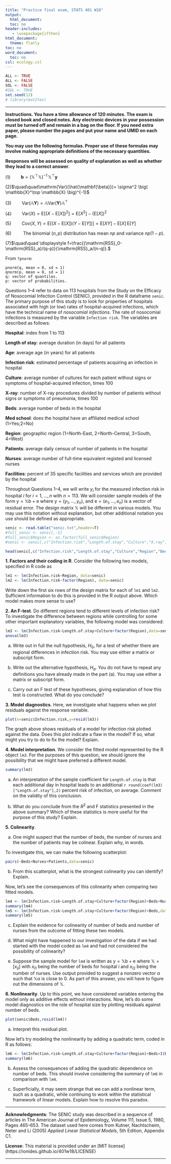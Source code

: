 ---
title: "Practice final exam, STATS 401 W18"
output:
  html_document:
  toc: no
header-includes:
   - \usepackage{ifthen}
html_document:
  theme: flatly
toc: no
word_document:
  toc: no
csl: ecology.csl
---
  

```{r preliminaries,echo=F,cache=F}
ALL <- TRUE
ALL <- FALSE
SOL <- FALSE
#SOL <- TRUE
set.seed(12)
# library(mat2tex)
```

\def\SOLUTIONS{0}

\ifthenelse{\isodd{\SOLUTIONS}}{
 \newcommand\exam[1]{} %% solutions
 \newcommand\solution[1]{ {\bf Solution}. {#1}}
}{ 
 \newcommand\exam[1]{#1} %% exam paper
 \newcommand\solution[1]{}
} 

\newcommand\mat[1]{\mathbb{#1}}
\newcommand\vect[1]{\boldsymbol{\mathrm{#1}}}
\newcommand\transpose{{\scriptscriptstyle \mathrm{T}}}
\newcommand\prob{\mathrm{P}}
\newcommand\E{\mathrm{E}}
\newcommand\SE{\mathrm{SE}}
\newcommand\SD{\mathrm{SD}}
\newcommand\RSS{\mathrm{RSS}}
\newcommand\SST{\mathrm{SST}}
\newcommand\pval{\mathrm{pval}}
\newcommand\var{\mathrm{Var}}
\newcommand\cov{\mathrm{Cov}}


\exam{
$\quad\quad\quad$ \textbf{Name}:

$\quad\quad\quad$ \textbf{UMID}:
}

-----------
  
**Instructions. You have a time allowance of 120 minutes.  The exam is closed book and closed notes. Any electronic devices in your possession must be turned off and remain in a bag on the floor. If you need extra paper, please number the pages and put your name and UMID on each page.**
  
**You may use the following formulas. Proper use of these formulas may involve making appropriate definitions of the necessary quantities.**

**Responses will be assessed on quality of explanation as well as whether they lead to a correct answer**.

(1)$\quad\quad\mathbf{b}=\big(\mathbb{X}^\top \mathbb{X} \big)^{-1}\, \mathbb{X}^\top\mathbf{y}$

(2)$\quad\quad\var(\hat{\mathbf{\beta}})= \sigma^2 \big( \mathbb{X}^\top \mathbb{X} \big)^{-1}$

(3)$\quad\quad\var(\mathbb{A}\mathbf{Y})=\mathbb{A}\var(\mathbf{Y})\mathbb{A}^\top$

(4)$\quad\quad\var(X)=\E\big[ (X-\E[X])^2\big] = \E[X^2]-\big(\E[X]\big)^2$

(5)$\quad\quad\cov(X,Y)=\E\big[ \big(X-\E[X]\big)\big(Y-\E[Y]\big)\big] = \E[XY]-\E[X]\,\E[Y]$

(6)$\quad\quad$
The binomial ($n,p$) distribution has mean $np$ and variance $np(1-p)$.

(7)$\quad\quad \displaystyle f=\frac{(\RSS_0-\RSS_a)/(q-p)}{\RSS_a/(n-q)}.$
\vspace{1cm}

From `?pnorm`:
```
pnorm(q, mean = 0, sd = 1)
qnorm(p, mean = 0, sd = 1)
q: vector of quantiles.
p: vector of probabilities.
```

\exam{\newpage}

Questions 1--4 refer to data on 113 hospitals from the Study on the Efficacy of Nosocomial Infection Control (SENIC), provided in the R dataframe `senic`.
The primary purpose of this study is to look for properties of hospitals associated with high (or low) rates of hospital-acquired infections, which have the technical name of *nosocomial infections*.
The rate of nosocomial infections is measured by the variable `Infection risk`.
The variables are described as follows:

**Hospital**: index from 1 to 113

**Length of stay**: average duration (in days) for all patients

**Age**: average age (in years) for all patients

**Infection risk**: estimated percentage of patients acquiring an infection in hospital

**Culture**: average number of cultures for each patient without signs or symptoms of hospital-acquired infection, times 100

**X-ray**: number of X-ray procedures divided by number of patients without signs or symptoms of pneumonia, times 100

**Beds**: average number of beds in the hospital

**Med school**: does the hospital have an affiliated medical school (1=Yes;2=No)

**Region**: geographic region (1=North-East, 2=North-Central, 3=South, 4=West)

**Patients**: average daily census of number of patients in the hospital

**Nurses**: average number of full-time equivalent registed and licensed nurses

**Facilities**: percent of 35 specific facilities and services which are provided by the hospital

Throughout Questions 1--4, we will write $y_i$ for the measured infection risk in hospital $i$ for $i=1,\dots,n$ with $n=113$. We will consider sample models of the form $\vect{y}=\mat{X}\vect{b}+\vect{e}$ where $\vect{y}=(y_1,\dots,y_n)$, and $\vect{e}=(e_1,\dots,e_n)$ is a vector of residual error. The design matrix $\mat{X}$ will be different in various models. You may use this notation without explanation, but other additional notation you use should be defined as appropriate.

```{r load_data,echo=F}
senic <- read.table("senic.txt",header=T)
#full_senic <- senic[,-1]
#full_senic$Region <- as.factor(full_senic$Region)
#senic <- senic[,c("Infection.risk","Length.of.stay","Culture","X.ray","Region")]
```

```{r show_data}
head(senic[,c("Infection.risk","Length.of.stay","Culture","Region","Beds")])
```

**1. Factors and their coding in R**.  Consider the following two models, specified in R code as
```{r lm1_and_lm2}
lm1 <- lm(Infection.risk~Region, data=senic)
lm2 <- lm(Infection.risk~factor(Region), data=senic)
```
Write down the first six rows of the design matrix for each of `lm1` and `lm2`. Sufficient information to do this is provided in the R output above. Which model makes more sense to use?

\exam{\vspace{5cm}}

\solution{[1 point]

}


**2. An F-test**.  Do different regions tend to different levels of infection risk? To investigate the difference between regions while controlling for some other important explanatory variables, the following model was considered:
```{r anova}
lm3 <- lm(Infection.risk~Length.of.stay+Culture+factor(Region),data=senic)
anova(lm3)
```


(a) Write out in full the null hypothesis, $H_0$, for a test of whether there are regional differences in infection risk. You may use either a matrix or subscript form. 

\solution{[2 points]
}

\exam{\vspace{3.5cm}}

(b) Write out the alternative hypothesis, $H_a$. You do not have to repeat any definitions you have already made in the part (a). You may use either a matrix or subscript form. 


\solution{[2 points]
}

\exam{\vspace{3.5cm}}

(c) Carry out an F test of these hypotheses, giving explanation of how this test is constructed. What do you conclude?

\solution{[2 points]
}

\exam{\vspace{4.5cm}}

**3. Model diagnostics**. Here, we investigate what happens when we plot residuals against the response variable.
```{r diagnostics,fig.width=6}
plot(x=senic$Infection.risk,y=resid(lm3))
```

The graph above shows residuals of a model for infection risk plotted against the data. Does this plot indicate a flaw in the model? If so, what might you try to do to fix the model? Explain.

\solution{[2 points]

}

\exam{\vspace{3cm}}


**4. Model interpretation**. We consider the fitted model represented by the R object `lm3`. For the purposes of this question, we should ignore the possibility that we might have preferred a different model.  
```{r senic_summary}
summary(lm3)
```

(a) An interpretation of the sample coefficient for `Length.of.stay` is that each additional day in hospital leads to an additional `r round(coef(lm3)["Length.of.stay"],2)` percent risk of infection, on average. Comment on the validity of this conclusion.

\solution{[2 points]
}

\exam{\vspace{3.cm}}

(b) What do you conclude from the $R^2$ and F statistics presented in the above summary? Which of these statistics is more useful for the purpose of this study? Explain. 

\solution{[2 points]
}

\exam{\vspace{3.cm}}

**5. Colinearity**. 

(a) One might suspect that the number of beds, the number of nurses and the number of patients may be colinear. Explain why, in words.

\solution{[2 points]
}

\exam{\vspace{3cm}}

To investigate this, we can make the following scatterplot:
```{r scatterplot}
pairs(~Beds+Nurses+Patients,data=senic)
```

(b) From this scatterplot, what is the strongest colinearity you can identify? Explain.

\solution{[2 points]
}

\exam{\vspace{3cm}}

Now, let's see the consequences of this colinearity when comparing two fitted models.
```{r colinear}
lm4 <- lm(Infection.risk~Length.of.stay+Culture+factor(Region)+Beds+Nurses,data=senic)
summary(lm4)
lm5 <- lm(Infection.risk~Length.of.stay+Culture+factor(Region)+Beds,data=senic)
summary(lm5)
```

(c) Explain the evidence for colinearity of number of beds and number of nurses from the outcome of fitting these two models.

\solution{[2 points]
}

\exam{\vspace{3cm}}

(d) What might have happened to our investigation of the data if we had started with the model coded as `lm4` and had not considered the possibility of colinearity?

\solution{[2 points]
}


\exam{\vspace{3cm}}

(e) Suppose the sample model for `lm4` is written as $\vect{y}=\mat{X}\vect{b}+\vect{e}$ where $\mat{X}=[x_{ij}]$ with $x_{i1}$ being the number of beds for hospital $i$ and $x_{i2}$ being the number of nurses. Use output provided to suggest a nonzero vector $\alpha$ such that $\mat{X}\vect{\alpha}$ is close to $\vect{0}$. As part of this answer, you will have to figure out the dimensions of $\mat{X}$.

\solution{[2 points]
}

\exam{\vspace{3cm}}

**6. Nonlinearity**. Up to this point, we have considered variables entering the model only as additive effects without interactions. Now, let's do some model diagnostics on the role of hospital size by plotting residuals against number of beds.
```{r nonlinear_resid,fig.width=6}
plot(senic$Beds,resid(lm4))
```

(a) Interpret this residual plot.

\solution{[2 points]
}

\exam{\vspace{3cm}}

Now let's try modeling the nonlinearity by adding a quadratic term, coded in R as follows:
```{r nonlinear_fit}
lm6 <- lm(Infection.risk~Length.of.stay+Culture+factor(Region)+Beds+I(Beds^2),data=senic)
summary(lm6)
```

(b) Assess the consequences of adding the quadratic dependence on number of beds. This should involve considering the summary of `lm6` in comparison with `lm4`.

\solution{[2 points]
}

\exam{\vspace{3cm}}


(c) Superficially, it may seem strange that we can add a nonlinear term, such as a quadratic, while continuing to work within the statistical framework of linear models. Explain how to resolve this paradox.

\solution{[2 points]
}

\exam{\vspace{3cm}}



--------

**Acknowledgments**: The SENIC study was described in a sequence of articles in The American Journal of Epidemiology, Volume 111, Issue 5, 1980, Pages 465–653. The dataset used here comes from  Kutner, Nachtscheim, Neter and Li (2005) _Applied Linear Statistical Models_, 5th Edition, Appendix C1.

**License**: This material is provided under an [MIT license] (https://ionides.github.io/401w18/LICENSE)

----------


